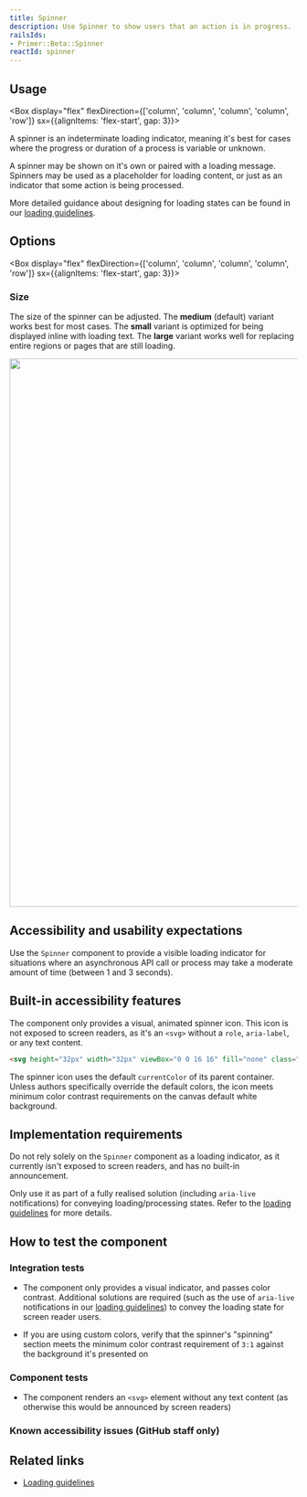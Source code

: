 ```yaml
---
title: Spinner
description: Use Spinner to show users that an action is in progress.
railsIds:
- Primer::Beta::Spinner
reactId: spinner
---
```



## Usage

<Box display="flex" flexDirection={['column', 'column', 'column', 'column', 'row']} sx={{alignItems: 'flex-start', gap: 3}}>

<div>

A spinner is an indeterminate loading indicator, meaning it's best for cases where the progress or duration of a process is variable or unknown.

A spinner may be shown on it's own or paired with a loading message. Spinners may be used as a placeholder for loading content, or just as an indicator that some action is being processed.

More detailed guidance about designing for loading states can be found in our [loading guidelines](/ui-patterns/loading).

</div>

<CustomVideoPlayer src="https://github.com/primer/design/assets/2313998/50234598-852a-46fc-be07-72bb6f35691b" width="456" autoplay loop />

</Box>

## Options

<Box display="flex" flexDirection={['column', 'column', 'column', 'column', 'row']} sx={{alignItems: 'flex-start', gap: 3}}>

<div>

### Size

The size of the spinner can be adjusted. The **medium** (default) variant works best for most cases. The **small** variant is optimized for being displayed inline with loading text. The **large** variant works well for replacing entire regions or pages that are still loading.

</div>

<img src="https://github.com/primer/design/assets/2313998/b31c4058-929f-471c-860e-6a8c2c6af21e" width="960" role="presentation" />

</Box>

## Accessibility and usability expectations

Use the `Spinner` component to provide a visible loading indicator for situations where an asynchronous API call or process may take a moderate amount of time (between 1 and 3 seconds).

## Built-in accessibility features

The component only provides a visual, animated spinner icon. This icon is not exposed to screen readers, as it's an `<svg>` without a `role`, `aria-label`, or any text content.

```html
<svg height="32px" width="32px" viewBox="0 0 16 16" fill="none" class="Spinner__StyledSpinner…"> … </svg>
``` 
 
The spinner icon uses the default `currentColor` of its parent container. Unless authors specifically override the default colors, the icon meets minimum color contrast requirements on the canvas default white background.

## Implementation requirements
 
Do not rely solely on the `Spinner` component as a loading indicator, as it currently isn't exposed to screen readers, and has no built-in announcement.

Only use it as part of a fully realised solution (including `aria-live` notifications) for conveying loading/processing states. Refer to the [loading guidelines](https://primer.style/ui-patterns/loading) for more details.
 
## How to test the component

### Integration tests
 
- The component only provides a visual indicator, and passes color contrast. Additional solutions are required (such as the use of `aria-live` notifications in our [loading guidelines](https://primer.style/ui-patterns/loading)) to convey the loading state for screen reader users.

- If you are using custom colors, verify that the spinner's "spinning" section meets the minimum color contrast requirement of `3:1` against the background it's presented on

### Component tests

- The component renders an `<svg>` element without any text content (as otherwise this would be announced by screen readers)
### Known accessibility issues (GitHub staff only)

<AccessibilityLink label="Spinner"/>

## Related links

- [Loading guidelines](/ui-patterns/loading)

<!-- TODO: link to Skeleton loaders once they're merged -->
